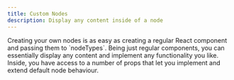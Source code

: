 ```yaml
---
title: Custom Nodes
description: Display any content inside of a node
---
```



<ExampleLayout>
Creating your own nodes is as easy as creating a regular React component and passing them to `nodeTypes`. Being just regular components, you can essentially display any content and implement any functionality you like. Inside, you have access to a number of props that let you implement and extend default node behaviour.

<RemoteCodeViewer route="examples/nodes/custom-node" framework="react" />

</ExampleLayout>
